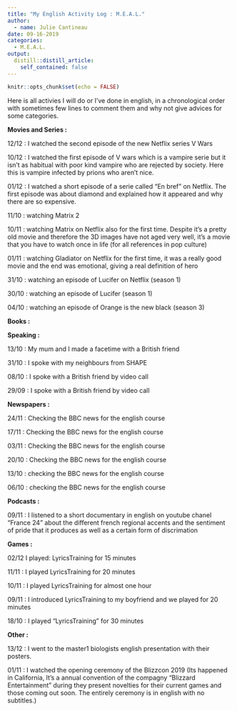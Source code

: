 ```yaml
---
title: "My English Activity Log : M.E.A.L."
author:
  - name: Julie Cantineau
date: 09-16-2019
categories: 
  - M.E.A.L.
output:
  distill::distill_article:
    self_contained: false
---
```


```r
knitr::opts_chunk$set(echo = FALSE)
```

Here is all activies I will do or I've done in english, in a chronological order with sometimes few lines to comment them and why not give advices for some categories.

**Movies and Series :** 

12/12 : I watched the second episode of the new Netflix series V Wars

10/12 : I watched the first episode of V wars which is a vampire serie but it isn't as habitual with poor kind vampire who are rejected by society. Here this is vampire infected by prions who aren't nice.

01/12 : I watched a short episode of a serie called "En bref" on Netflix. The first episode was about diamond and explained how it appeared and why there are so expensive.

11/10 : watching Matrix 2

10/11 : watching Matrix on Netflix also for the first time. Despite it's a pretty old movie and therefore the 3D images have not aged very well, it's a movie that you have to watch once in life (for all references in pop culture)

01/11 : watching Gladiator on Netflix for the first time, it was a really good movie and the end was emotional, giving a real definition of hero

31/10 : watching an episode of Lucifer on Netflix (season 1)

30/10 : watching an episode of Lucifer (season 1)

04/10 : watching an episode of Orange is the new black (season 3)

**Books :** 

**Speaking :**

13/10 : My mum and I made a facetime with a British friend

31/10 : I spoke with my neighbours from SHAPE

08/10 : I spoke with a British friend by video call

29/09 : I spoke with a British friend by video call

**Newspapers :**

24/11 : Checking the BBC news for the english course

17/11 : Checking the BBC news for the english course

03/11 : Checking the BBC news for the english course

20/10 : Checking the BBC news for the english course

13/10 : checking the BBC news for the english course

06/10 : checking the BBC news for the english course

**Podcasts :**

09/11 : I listened to a short documentary in english on youtube chanel "France 24" about the different french regional accents and the sentiment of pride that it produces as well as a certain form of discrimation

**Games :**

02/12  I played: LyricsTraining for 15 minutes

11/11 : I played LyricsTraining for 20 minutes

10/11 : I played LyricsTraining for almost one hour

09/11 : I introduced LyricsTraining to my boyfriend and we played for 20 minutes

18/10 : I played "LyricsTraining" for 30 minutes 

**Other :**

13/12 : I went to the master1 biologists english presentation with their posters. 

01/11 : I watched the opening ceremony of the Blizzcon 2019 (Its happened in California, It's a annual convention of the compagny "Blizzard Entertainment" during they present novelties for their current games and those coming out soon. The entirely ceremony is in english with no subtitles.)


